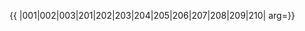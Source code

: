 {{ {{{1|PRC admin/showlist}}}
|001|002|003|201|202|203|204|205|206|207|208|209|210|
arg={{{arg|}}}}}